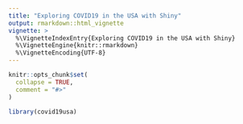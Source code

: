 ```yaml
---
title: "Exploring COVID19 in the USA with Shiny"
output: rmarkdown::html_vignette
vignette: >
  %\VignetteIndexEntry{Exploring COVID19 in the USA with Shiny}
  %\VignetteEngine{knitr::rmarkdown}
  %\VignetteEncoding{UTF-8}
---
```


```r
knitr::opts_chunk$set(
  collapse = TRUE,
  comment = "#>"
)
```

```r
library(covid19usa)
```
